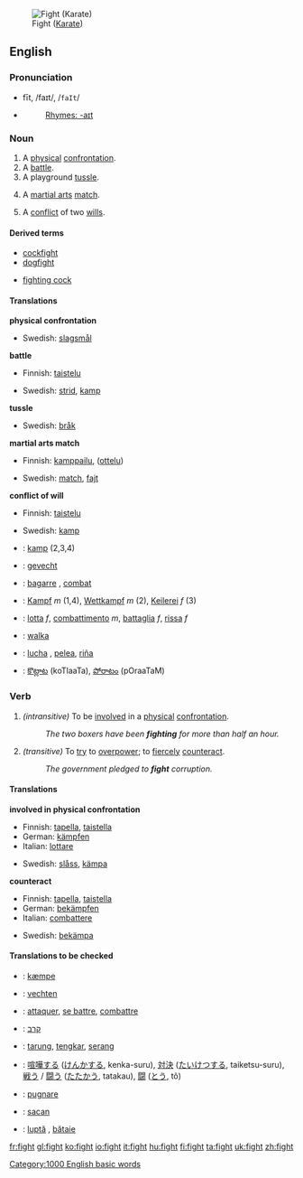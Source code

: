 {{rfc|definitions 1, 2, 3 are essentially the same}}
[[Image:Fight.gif|thumb|Fight ([[Karate]])]]
==English==

{{rank|per|result|formed|763|fight|agree|sit|considerable}}

===Pronunciation===
*fīt, /faɪt/, /<tt>faIt</tt>/
*{{audio|en-us-fight.ogg|Audio (US)}}
*:[[Rhymes:English:-aɪt|Rhymes: -aɪt]]

===Noun===
{{en-noun|fight|fights}}
{{WikiSaurus-link|fight}}

# A [[physical]] [[confrontation]].
# A [[battle]].
# A playground [[tussle]].
# {{cattag|Sports}} A [[martial arts]] [[match]].
# A [[conflict]] of two [[will]]s.

====Derived terms====
{{top}}
*[[cockfight]]
*[[dogfight]]
{{mid}}
*[[fighting cock]]
{{bottom}}

====Translations====
'''physical confrontation'''
{{top}}
{{mid}}
*Swedish: [[slagsmål]]
{{bottom}}

'''battle'''
{{top}}
*Finnish: [[taistelu]]
{{mid}}
*Swedish: [[strid]], [[kamp]]
{{bottom}}

'''tussle'''
{{top}}
{{mid}}
*Swedish: [[bråk]]
{{bottom}}

'''martial arts match'''
{{top}}
*Finnish: [[kamppailu]], ([[ottelu]])
{{mid}}
*Swedish: [[match]], [[fajt]]
{{bottom}}

'''conflict of will'''
{{top}}
*Finnish: [[taistelu]]
{{mid}}
*Swedish: [[kamp]]
{{bottom}}

{{checktrans}}
*{{ttbc|Danish}}: [[kamp]] {{c}} (2,3,4)
*{{ttbc|Dutch}}: [[gevecht]] {{n}}
*{{ttbc|French}}: [[bagarre]] {{f}}, [[combat]]
*{{ttbc|German}}: [[Kampf]] ''m'' (1,4), [[Wettkampf]] ''m'' (2), [[Keilerei]] ''f'' (3)
*{{ttbc|Italian}}: [[lotta]] ''f'', [[combattimento]] ''m'', [[battaglia]] ''f'', [[rissa]] ''f''
*{{ttbc|Polish}}: [[walka]] {{f}}
*{{ttbc|Spanish}}: [[lucha]] {{f}}, [[pelea]], [[riña]]
*{{ttbc|Telugu}}: [[కొట్లాట]] (koTlaaTa), [[పోరాటం]] (pOraaTaM)

===Verb===
{{irregverb|'''fight'''|'''[[fights]]'''|'''[[fought]]'''|'''[[fought]]'''|'''[[fighting]]'''}}

#''(intransitive)'' To be [[involve]]d in a [[physical]] [[confrontation]].
#:''The two boxers have been '''fighting''' for more than half an hour.''
#''(transitive)'' To [[try]] to [[overpower]]; to [[fiercely]] [[counteract]].
#:''The government pledged to '''fight''' corruption.''

====Translations====
'''involved in physical confrontation'''
{{top}}
*Finnish: [[tapella]], [[taistella]]
*German: [[kämpfen]]
*Italian: [[lottare]]
{{mid}}
*Swedish: [[slåss]], [[kämpa]]
{{bottom}}

'''counteract'''
{{top}}
*Finnish: [[tapella]], [[taistella]]
*German: [[bekämpfen]]
*Italian: [[combattere]]
{{mid}}
*Swedish: [[bekämpa]]
{{bottom}}

====Translations to be checked====
{{checktrans}}
*{{ttbc|Danish}}: [[kæmpe]]
*{{ttbc|Dutch}}: [[vechten]]
*{{ttbc|French}}: [[attaquer]], [[se battre]], [[combattre]]
*{{ttbc|Hebrew}}: [[קרב]]
*{{ttbc|Indonesian}}: [[tarung]], [[tengkar]], [[serang]]
*{{ttbc|Japanese}}: [[喧嘩する]] ([[けんかする]], kenka-suru), [[対決]] ([[たいけつする]], taiketsu-suru), [[戦う]] / [[闘う]] ([[たたかう]], tatakau), [[闘]] ([[とう]], tô)
*{{ttbc|Latin}}: [[pugnare]]
*{{ttbc|Old English}}: [[sacan]]
*{{ttbc|Romanian}}: [[luptă]] {{f}}, [[bătaie]] {{f}}

{{BE-ready}}
[[Category:1000 English basic words]]

[[fr:fight]]
[[gl:fight]]
[[ko:fight]]
[[io:fight]]
[[it:fight]]
[[hu:fight]]
[[fi:fight]]
[[ta:fight]]
[[uk:fight]]
[[zh:fight]]
